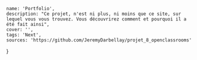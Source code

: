     name: 'Portfolio',
    description: "Ce projet, n'est ni plus, ni moins que ce site, sur lequel vous vous trouvez. Vous découvrirez comment et pourquoi il a été fait ainsi",
    cover: '',
    tags: 'Next',
    sources: 'https://github.com/JeremyDarbellay/projet_8_openclassrooms'
}